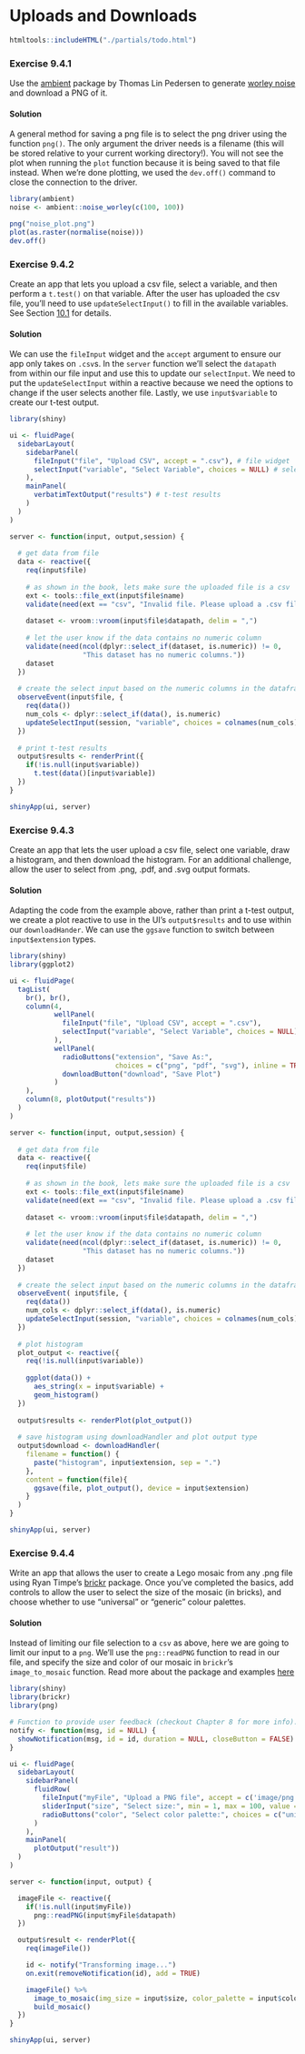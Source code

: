 # Uploads and Downloads

```r
htmltools::includeHTML("./partials/todo.html")
```

### Exercise 9.4.1 {-}

Use the [ambient](https://ambient.data-imaginist.com) package by Thomas Lin
Pedersen to generate [worley noise](https://ambient.data-imaginist.com/reference/noise_worley.html)
and download a PNG of it.

:::solution
#### Solution {-}

A general method for saving a png file is to select the png driver using the
function `png()`. The only argument the driver needs is a filename (this will
be stored relative to your current working directory!). You will not see the
plot when running the `plot` function because it is being saved to that file
instead. When we're done plotting, we used the `dev.off()` command to close the
connection to the driver.

```r
library(ambient)
noise <- ambient::noise_worley(c(100, 100))

png("noise_plot.png")
plot(as.raster(normalise(noise)))
dev.off()
```
:::

<!---------------------------------------------------------------------------->
<!---------------------------------------------------------------------------->
<!---------------------------------------------------------------------------->

### Exercise 9.4.2 {-}

Create an app that lets you upload a csv file, select a variable, and then perform a `t.test()` on that variable. After the user has uploaded the csv file, you'll need to use `updateSelectInput()` to fill in the available variables. See Section [10.1](https://mastering-shiny.org/action-dynamic.html#updating-inputs) for details.

:::solution
#### Solution {-}

We can use the `fileInput` widget and the `accept` argument to ensure our app only takes on `.csv`s. In the `server` function we'll select the `datapath` from within our file input and use this to update our `selectInput`. We need to put the `updateSelectInput` within a reactive because we need the options to change if the user selects another file. Lastly, we use `input$variable` to create our t-test output.

```r
library(shiny)

ui <- fluidPage(
  sidebarLayout(
    sidebarPanel(
      fileInput("file", "Upload CSV", accept = ".csv"), # file widget
      selectInput("variable", "Select Variable", choices = NULL) # select widget
    ),
    mainPanel(
      verbatimTextOutput("results") # t-test results
    )
  )
)

server <- function(input, output,session) {
  
  # get data from file
  data <- reactive({
    req(input$file)
    
    # as shown in the book, lets make sure the uploaded file is a csv
    ext <- tools::file_ext(input$file$name)
    validate(need(ext == "csv", "Invalid file. Please upload a .csv file"))
    
    dataset <- vroom::vroom(input$file$datapath, delim = ",")
    
    # let the user know if the data contains no numeric column
    validate(need(ncol(dplyr::select_if(dataset, is.numeric)) != 0,
                  "This dataset has no numeric columns."))
    dataset
  })
  
  # create the select input based on the numeric columns in the dataframe
  observeEvent(input$file, {
    req(data())
    num_cols <- dplyr::select_if(data(), is.numeric)
    updateSelectInput(session, "variable", choices = colnames(num_cols))
  })
  
  # print t-test results
  output$results <- renderPrint({
    if(!is.null(input$variable))
      t.test(data()[input$variable])
  })
}

shinyApp(ui, server)
```
:::

<!---------------------------------------------------------------------------->
<!---------------------------------------------------------------------------->
<!---------------------------------------------------------------------------->

### Exercise 9.4.3 {-}

Create an app that lets the user upload a csv file, select one variable, draw a histogram, and then download the histogram. For an additional challenge, allow the user to select from .png, .pdf, and .svg output formats.

:::solution
#### Solution {-}

Adapting the code from the example above, rather than print a t-test output, we create a plot reactive to use in the UI's `output$results` and to use within our `downloadHander`. We can use the `ggsave` function to switch between `input$extension` types.

```r
library(shiny)
library(ggplot2)

ui <- fluidPage(
  tagList(
    br(), br(),
    column(4,
           wellPanel(
             fileInput("file", "Upload CSV", accept = ".csv"),
             selectInput("variable", "Select Variable", choices = NULL),
           ),
           wellPanel(
             radioButtons("extension", "Save As:",
                          choices = c("png", "pdf", "svg"), inline = TRUE),
             downloadButton("download", "Save Plot")
           )
    ),
    column(8, plotOutput("results"))
  )
)

server <- function(input, output,session) {
  
  # get data from file
  data <- reactive({
    req(input$file)
    
    # as shown in the book, lets make sure the uploaded file is a csv
    ext <- tools::file_ext(input$file$name)
    validate(need(ext == "csv", "Invalid file. Please upload a .csv file"))
    
    dataset <- vroom::vroom(input$file$datapath, delim = ",")
    
    # let the user know if the data contains no numeric column
    validate(need(ncol(dplyr::select_if(dataset, is.numeric)) != 0,
                  "This dataset has no numeric columns."))
    dataset
  })
  
  # create the select input based on the numeric columns in the dataframe
  observeEvent( input$file, {
    req(data())
    num_cols <- dplyr::select_if(data(), is.numeric)
    updateSelectInput(session, "variable", choices = colnames(num_cols))
  })
  
  # plot histogram
  plot_output <- reactive({
    req(!is.null(input$variable))
    
    ggplot(data()) +
      aes_string(x = input$variable) +
      geom_histogram()
  })
  
  output$results <- renderPlot(plot_output())
  
  # save histogram using downloadHandler and plot output type
  output$download <- downloadHandler(
    filename = function() {
      paste("histogram", input$extension, sep = ".")
    },
    content = function(file){
      ggsave(file, plot_output(), device = input$extension)
    }
  )
}

shinyApp(ui, server)
```
:::

<!---------------------------------------------------------------------------->
<!---------------------------------------------------------------------------->
<!---------------------------------------------------------------------------->

### Exercise 9.4.4 {-}

Write an app that allows the user to create a Lego mosaic from any .png file using Ryan Timpe's [brickr](https://github.com/ryantimpe/brickr) package. Once you've completed the basics, add controls to allow the user to select the size of the mosaic (in bricks), and choose whether to use "universal" or "generic" colour palettes.

:::solution
#### Solution {-}

Instead of limiting our file selection to a `csv` as above, here we are going to limit our input to a `png`. We'll use the `png::readPNG` function to read in our file, and specify the size and color of our mosaic in `brickr`'s `image_to_mosaic` function. Read more about the package and examples [here](https://github.com/ryantimpe/brickr)

```r
library(shiny)
library(brickr)
library(png)

# Function to provide user feedback (checkout Chapter 8 for more info).
notify <- function(msg, id = NULL) {
  showNotification(msg, id = id, duration = NULL, closeButton = FALSE)
}

ui <- fluidPage(
  sidebarLayout(
    sidebarPanel(
      fluidRow(
        fileInput("myFile", "Upload a PNG file", accept = c('image/png')),
        sliderInput("size", "Select size:", min = 1, max = 100, value = 35),
        radioButtons("color", "Select color palette:", choices = c("universal", "generic"))
      )
    ),
    mainPanel(
      plotOutput("result"))
  )
)

server <- function(input, output) {

  imageFile <- reactive({
    if(!is.null(input$myFile))
      png::readPNG(input$myFile$datapath)
  })

  output$result <- renderPlot({
    req(imageFile())

    id <- notify("Transforming image...")
    on.exit(removeNotification(id), add = TRUE)

    imageFile() %>%
      image_to_mosaic(img_size = input$size, color_palette = input$color) %>%
      build_mosaic()
  })
}

shinyApp(ui, server)
```
:::
